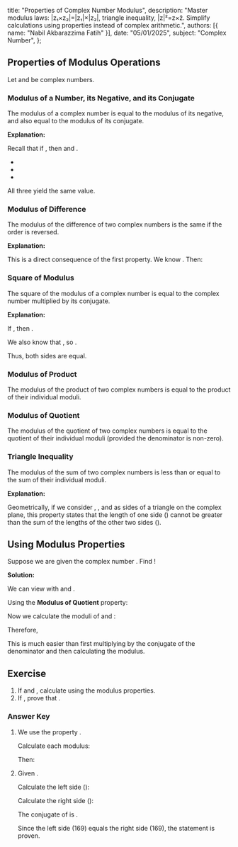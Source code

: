   title: "Properties of Complex Number Modulus",
  description: "Master modulus laws: |z₁×z₂|=|z₁|×|z₂|, triangle inequality, |z|²=z×z̄. Simplify calculations using properties instead of complex arithmetic.",
  authors: [{ name: "Nabil Akbarazzima Fatih" }],
  date: "05/01/2025",
  subject: "Complex Number",
};

## Properties of Modulus Operations

Let <InlineMath math="z_1" /> and <InlineMath math="z_2" /> be complex numbers.

### Modulus of a Number, its Negative, and its Conjugate

The modulus of a complex number is equal to the modulus of its negative, and also equal to the modulus of its conjugate.

<BlockMath math="|z_1| = |-z_1| = |\bar{z_1}|" />

**Explanation:**

Recall that if <InlineMath math="z_1 = x + iy" />, then <InlineMath math="-z_1 = -x - iy" /> and <InlineMath math="\bar{z_1} = x - iy" />.

- <InlineMath math="|z_1| = \sqrt{x^2 + y^2}" />
- <InlineMath math="|-z_1| = \sqrt{(-x)^2 + (-y)^2} = \sqrt{x^2 + y^2}" />
- <InlineMath math="|\bar{z_1}| = \sqrt{x^2 + (-y)^2} = \sqrt{x^2 + y^2}" />

All three yield the same value.

### Modulus of Difference

The modulus of the difference of two complex numbers is the same if the order is reversed.

<BlockMath math="|z_1 - z_2| = |z_2 - z_1|" />

**Explanation:**

This is a direct consequence of the first property. We know <InlineMath math="z_1 - z_2 = -(z_2 - z_1)" />. Then:

<BlockMath math="|z_1 - z_2| = |-(z_2 - z_1)| = |z_2 - z_1|" />

### Square of Modulus

The square of the modulus of a complex number is equal to the complex number multiplied by its conjugate.

<BlockMath math="|z_1|^2 = z_1 \times \bar{z_1}" />

**Explanation:**

If <InlineMath math="z_1 = x + iy" />, then <InlineMath math="\bar{z_1} = x - iy" />.

<BlockMath math="z_1 \times \bar{z_1} = (x + iy)(x - iy) = x^2 - (iy)^2 = x^2 - i^2y^2 = x^2 - (-1)y^2 = x^2 + y^2" />

We also know that <InlineMath math="|z_1| = \sqrt{x^2 + y^2}" />, so <InlineMath math="|z_1|^2 = (\sqrt{x^2 + y^2})^2 = x^2 + y^2" />.

Thus, both sides are equal.

### Modulus of Product

The modulus of the product of two complex numbers is equal to the product of their individual moduli.

<BlockMath math="|z_1 \times z_2| = |z_1| \times |z_2|" />

### Modulus of Quotient

The modulus of the quotient of two complex numbers is equal to the quotient of their individual moduli (provided the denominator is non-zero).

<BlockMath math="\left| \frac{z_1}{z_2} \right| = \frac{|z_1|}{|z_2|}, \quad \text{for } z_2 \neq 0" />

### Triangle Inequality

The modulus of the sum of two complex numbers is less than or equal to the sum of their individual moduli.

<BlockMath math="|z_1 + z_2| \leq |z_1| + |z_2|" />

**Explanation:**

Geometrically, if we consider <InlineMath math="z_1" />, <InlineMath math="z_2" />, and <InlineMath math="z_1 + z_2" /> as sides of a triangle on the complex plane, this property states that the length of one side (<InlineMath math="|z_1 + z_2|" />) cannot be greater than the sum of the lengths of the other two sides (<InlineMath math="|z_1| + |z_2|" />).

## Using Modulus Properties

Suppose we are given the complex number <InlineMath math="z = \frac{1 - 2i}{3 + 4i}" />. Find <InlineMath math="|z|" />!

**Solution:**

We can view <InlineMath math="z = \frac{z_1}{z_2}" /> with <InlineMath math="z_1 = 1 - 2i" /> and <InlineMath math="z_2 = 3 + 4i" />.

Using the **Modulus of Quotient** property:

<BlockMath math="|z| = \left| \frac{1 - 2i}{3 + 4i} \right| = \frac{|1 - 2i|}{|3 + 4i|}" />

Now we calculate the moduli of <InlineMath math="z_1" /> and <InlineMath math="z_2" />:

<div className="flex flex-col gap-4">
  <BlockMath math="|z_1| = |1 - 2i| = \sqrt{1^2 + (-2)^2} = \sqrt{1 + 4} = \sqrt{5}" />
  <BlockMath math="|z_2| = |3 + 4i| = \sqrt{3^2 + 4^2} = \sqrt{9 + 16} = \sqrt{25} = 5" />
</div>

Therefore,

<BlockMath math="|z| = \frac{\sqrt{5}}{5}" />

This is much easier than first multiplying by the conjugate of the denominator and then calculating the modulus.

## Exercise

1.  If <InlineMath math="z_1 = 6 + 8i" /> and <InlineMath math="z_2 = 3 - i" />, calculate <InlineMath math="|z_1 \times z_2|" /> using the modulus properties.
2.  If <InlineMath math="z = 5 - 12i" />, prove that <InlineMath math="|z|^2 = z \times \bar{z}" />.

### Answer Key

1.  We use the property <InlineMath math="|z_1 \times z_2| = |z_1| \times |z_2|" />.

    Calculate each modulus:

    <div className="flex flex-col gap-4">
      <BlockMath math="|z_1| = |6 + 8i| = \sqrt{6^2 + 8^2} = \sqrt{36 + 64} = \sqrt{100} = 10" />
      <BlockMath math="|z_2| = |3 - i| = \sqrt{3^2 + (-1)^2} = \sqrt{9 + 1} = \sqrt{10}" />
    </div>

    Then:

    <BlockMath math="|z_1 \times z_2| = |z_1| \times |z_2| = 10 \times \sqrt{10} = 10\sqrt{10}" />

2.  Given <InlineMath math="z = 5 - 12i" />.

    Calculate the left side (<InlineMath math="|z|^2" />):

    <div className="flex flex-col gap-4">
      <BlockMath math="|z| = |5 - 12i| = \sqrt{5^2 + (-12)^2} = \sqrt{25 + 144} = \sqrt{169} = 13" />
      <BlockMath math="|z|^2 = 13^2 = 169" />
    </div>

    Calculate the right side (<InlineMath math="z \times \bar{z}" />):

    The conjugate of <InlineMath math="z" /> is <InlineMath math="\bar{z} = 5 + 12i" />.

    <BlockMath math="z \times \bar{z} = (5 - 12i)(5 + 12i) = 5^2 - (12i)^2 = 25 - 144i^2 = 25 - 144(-1) = 25 + 144 = 169" />

    Since the left side (169) equals the right side (169), the statement <InlineMath math="|z|^2 = z \times \bar{z}" /> is proven.
